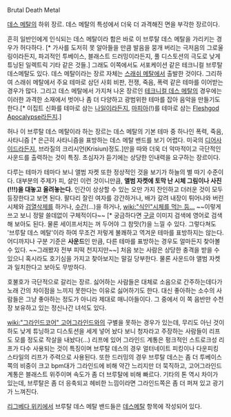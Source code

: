 Brutal Death Metal

[[데스 메탈]]의 하위 장르. 데스 메탈의 특성에서 더욱 더 과격해진 면을 부각한 장르이다.

흔히 일반인에게 인식되는 데스 메탈이라 함은 바로 이 브루탈 데스 메탈을 가리키는 경우가 허다하다. [* 가사를 도저히 못 알아들을 만큼 발음을 뭉개 버리는 극저음의 그로울링이라든지, 파괴적인 투베이스, 블래스트 드러밍이라든지, 풀 디스토션의 극도로 낮게 튜닝된 일렉트릭 기타 같은 것들.] 그래도 이쪽에서도 서포케이션 같은 테크니컬 브루탈 데스메탈도 있다. 
데스 메탈이라는 장르 자체는 [[스래쉬 메탈]]에서 출발한 것이다. 그리하여 스래쉬 메탈에서 주요 테마로 삼던 사회 비판, 전쟁, 죽음, 폭력 같은 테마를 이어받는 경우가 많다. 그리고 데스 메탈에서 가지쳐 나온 장르인 [[테크니컬 데스 메탈]]의 경우에는 이러한 과격한 소재에서 벗어나 좀 더 다양하고 광범위한 테마를 잡아 음악을 만들기도 한다.[* 이집트 신화를 테마로 삼는 [[나일]]이라든지, [[마피아]](!)를 테마로 삼는 [[Fleshgod Apocalypse]]라든지.] 

허나 이 브루탈 데스 메탈이라 하는 장르는 데스 메탈의 기본 테마 중 하나인 폭력, 죽음, 사타니즘 [* 은근히 사타니즘을 표방하는 데스 메탈 밴드를 보기 어렵다. 미국의 [[디어사이드]]라든지, 브라질의 크리시언(Krisiun)정도.]만을 따와 더욱 더 악마적이고 극단적인 사운드를 출력하는 것이 특징. 초심자가 듣기에는 상당한 인내력을 요구하는 장르이다.

다루는 테마가 테마다 보니 앨범 자켓 또한 정상적인 것을 보기가 하늘의 별 따기 수준이다. 대부분의 주제가 피, 살인 이런 것이니만큼, '''앨범 자켓에 토막 난 시체 그림이나 사진(!!!)을 대놓고 올려놓는다.''' 인간이 상상할 수 있는 오만 가지 잔인하고 더러운 것이 모두 등장한다고 보면 된다. 팔다리 잘린 여자를 강간하거나, 배가 갈려 내장이 튀어나와 버린 시체와 [[검열삭제]]를 하거나, [[수간]](...)을 하거나, [[wiki:"식인"시체를 먹는 등...]] ~~이렇게 쓰고 보니 정말 쓸데없이 구체적이다~~ [* 궁금하다면 [[구글]] 이미지 검색에 영어로 검색해 보아도 된다. 물론 세이프서치는 꺼 두어야 그 참맛(?)을 느낄 수 있다. 그렇다쳐도 '브루탈 데스 메탈'이라 하여 무조건 저렇게 불쾌하고 역겨운 테마를 표방하지는 않는다. 어디까지나 구분 기준은 '''사운드'''인 만큼, 다른 테마를 표방하는 경우도 얼마든지 찾아볼 수 있다. ~~그래봤자 전부 피떡 천지지만~~] 처음 보는 사람은 상당한 충격을 받을 수 있으니 혹시라도 호기심을 가지고 찾아보지는 말길 당부한다. 물론 사운드야 앨범 자켓과 일치한다고 보아도 무방하다.

호불호가 극단적으로 갈리는 장르. 싫어하는 사람들은 대체로 소음으로 간주하는데다가 노래 간의 차이점을 느끼지 못한다는 이유로 싫어하기도 한다.
대신 좋아하는 소수의 사람들은 그냥 좋아하는 정도가 아니라 제대로 매니아들이다. 그 중에서 이 쪽 음반만 수천장 보유하고 있는 정신나간 녀석도 있다.

[[wiki:"그라인드코어" 고어그라인드]]와의 구별을 못하는 경우가 있는데, 무리도 아닌 것이 하도 낮게 튜닝하고 디스토션을 세게 넣어 놨다 보니 청자라고 주장하는 사람들이 리프도 모를 정도로 작살을 내놨다(...) 리프에 있어 그라인드 계통은 펑크적인 스트로크성 리프가 다수 사용되는 것이 특징이며 브루탈 데스의 경우 얼터네이트 피킹이나 다운피킹 스타일의 리프가 주력으로 사용된다. 또한 드러밍의 경우 브루탈 데스는 좀 더 투베이스 쪽의 비중이 크고 bpm대가 그라인드에 비해 약간 느리지만 더 묵직하고, 고어그라인드 계통은 블래스트 위주이며 속도가 좀 더 브루탈에 비해 빠르다. 기타의 톤 역시 차이가 있는데, 브루탈은 좀 더 응축되고 헤비한 느낌이라면 그라인드쪽은 좀 더 퍼져 있고 광기가 느껴진다.

[[리그베다 위키]]에서 브루탈 데스 메탈 밴드들은 [[데스메탈]] 항목에 작성되어 있다.
